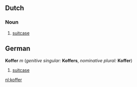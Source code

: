 ==Dutch==
===Noun===
# [[suitcase]]
==German==
'''Koffer''' ''m'' (''genitive singular:'' '''Koffers''', ''nominative plural:'' '''Koffer''')
# [[suitcase]]

[[nl:koffer]]